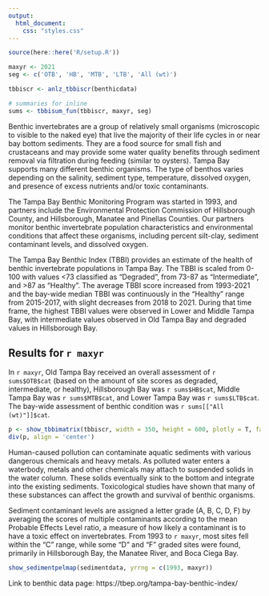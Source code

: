 ```yaml
---
output:
  html_document:
    css: "styles.css"
---
```


```r
source(here::here('R/setup.R'))

maxyr <- 2021
seg <- c('OTB', 'HB', 'MTB', 'LTB', 'All (wt)')

tbbiscr <- anlz_tbbiscr(benthicdata)

# summaries for inline
sums <- tbbisum_fun(tbbiscr, maxyr, seg)
```

Benthic invertebrates are a group of relatively small organisms (microscopic to visible to the naked eye) that live the majority of their life cycles in or near bay bottom sediments. They are a food source for small fish and crustaceans and may provide some water quality benefits through sediment removal via filtration during feeding (similar to oysters). Tampa Bay supports many different benthic organisms. The type of benthos varies depending on the salinity, sediment type, temperature, dissolved oxygen, and presence of excess nutrients and/or toxic contaminants. 

The Tampa Bay Benthic Monitoring Program was started in 1993, and partners include the Environmental Protection Commission of Hillsborough County, and Hillsborough, Manatee and Pinellas Counties. Our partners monitor benthic invertebrate population characteristics and environmental conditions that affect these organisms, including percent silt-clay, sediment contaminant levels, and dissolved oxygen.

The Tampa Bay Benthic Index (TBBI) provides an estimate of the health of benthic invertebrate populations in Tampa Bay. The TBBI is scaled from 0-100 with values <73 classified as "Degraded", from 73-87 as "Intermediate", and >87 as "Healthy".  The average TBBI score increased from 1993-2021 and the bay-wide median TBBI was continuously in the "Healthy" range from 2015-2017, with slight decreases from 2018 to 2021. During that time frame, the highest TBBI values were observed in Lower and Middle Tampa Bay, with intermediate values observed in Old Tampa Bay and degraded values in Hillsborough Bay.

## Results for `r maxyr`

In `r maxyr`, Old Tampa Bay received an overall assessment of `r sums$OTB$cat` (based on the amount of site scores as degraded, intermediate, or healthy), Hillsborough Bay was `r sums$HB$cat`, Middle Tampa Bay was `r sums$MTB$cat`, and Lower Tampa Bay was `r sums$LTB$cat`.  The bay-wide assessment of benthic condition was `r sums[["All (wt)"]]$cat`.

```r
p <- show_tbbimatrix(tbbiscr, width = 350, height = 600, plotly = T, family = fml, bay_segment = seg)
div(p, align = 'center')
```

Human-caused pollution can contaminate aquatic sediments with various dangerous chemicals and heavy metals. As polluted water enters a waterbody, metals and other chemicals may attach to suspended solids in the water column. These solids eventually sink to the bottom and integrate into the existing sediments. Toxicological studies have shown that many of these substances can affect the growth and survival of benthic organisms.

Sediment contaminant levels are assigned a letter grade (A, B, C, D, F) by averaging the scores of multiple contaminants according to the mean Probable Effects Level ratio, a measure of how likely a contaminant is to have a toxic effect on invertebrates. From 1993 to `r maxyr`, most sites fell within the "C" range, while some "D" and "F" graded sites were found, primarily in Hillsborough Bay, the Manatee River, and Boca Ciega Bay. 

```r
show_sedimentpelmap(sedimentdata, yrrng = c(1993, maxyr))
```

Link to benthic data page: https://tbep.org/tampa-bay-benthic-index/

<script type="text/javascript" src="js/iframeResizer.contentWindow.min.js"></script>